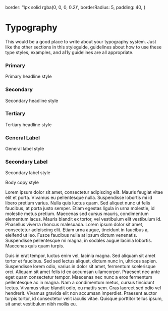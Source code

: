 
<Meta title="Styleguide/Typography" />

  border: '1px solid rgba(0, 0, 0, 0.2)',
  borderRadius: 5,
  padding: 40,
}

# Typography

This would be a good place to write about your typography system. Just like the other
sections in this styleguide, guidelines about how to use these type styles, examples,
and a11y guidelines are all appropriate.

### Primary

<p style={{ ...baseStyle, font: 'var(--type-style-primary)' }}>Primary headline style</p>

### Secondary

<p style={{ ...baseStyle, font: 'var(--type-style-secondary)' }}>Secondary headline style</p>

### Tertiary

<p style={{ ...baseStyle, font: 'var(--type-style-tertiary)' }}>Tertiary headline style</p>

### General Label

<p style={{ ...baseStyle, font: 'var(--type-style-general-label)' }}>General label style</p>

### Secondary Label

<p style={{ ...baseStyle, font: 'var(--type-style-secondary-label)' }}>Secondary label style</p>

<div style={baseStyle}>
  <p>Body copy style</p>

  <p>
    Lorem ipsum dolor sit amet, consectetur adipiscing elit. Mauris feugiat
    vitae elit et porta. Vivamus eu pellentesque nulla. Suspendisse lobortis
    mi id libero pretium varius. Nulla quis luctus quam. Sed aliquet nunc ut
    felis faucibus, at porta justo semper. Etiam egestas ligula in urna molestie,
    id molestie metus pretium. Maecenas sed cursus mauris, condimentum elementum
    lacus. Mauris blandit ex tortor, vel vestibulum elit vestibulum id. Phasellus
    viverra rhoncus malesuada. Lorem ipsum dolor sit amet, consectetur adipiscing
    elit. Etiam urna augue, tincidunt in faucibus a, eleifend ut leo. Fusce
    faucibus nulla at ipsum dictum venenatis. Suspendisse pellentesque mi magna,
    in sodales augue lacinia lobortis. Maecenas quis quam turpis.
  </p>

  <p>
    Duis in erat tempor, luctus enim vel, lacinia magna. Sed aliquam sit amet
    tortor et faucibus. Sed sed lectus aliquet, dictum nunc in, ultrices sapien.
    Suspendisse lorem odio, varius in dolor sit amet, fermentum scelerisque orci.
    Aliquam sit amet felis id ex accumsan ullamcorper. Praesent nec ante eget
    quam consectetur tempor. Maecenas nec nunc a eros fermentum pellentesque
    ac in magna. Nam a condimentum metus, cursus tincidunt lectus. Vivamus
    vitae blandit odio, eu mattis sem. Cras laoreet sed odio vel hendrerit.
    Vivamus gravida elit non accumsan imperdiet. Praesent auctor turpis tortor,
    id consectetur velit iaculis vitae. Quisque porttitor tellus ipsum, sit
    amet vestibulum nibh mollis eu.
  </p>
</div>
